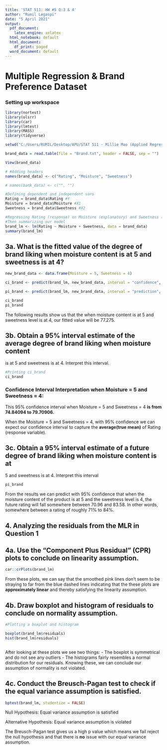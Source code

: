 ```yaml
---
title: 'STAT 511: HW #5 Q:3 & 4'
author: "Rumil Legaspi"
date: "5 April 2021"
output:
  pdf_document: 
    latex_engine: xelatex
  html_notebook: default
  html_document:
    df_print: paged
  word_document: default
---
```


# Multiple Regression & Brand Preference Dataset

### Setting up workspace

```r
library(nortest)
library(olsrr)
library(car)
library(lmtest)
library(MASS)
library(tidyverse)

setwd("C:/Users/RUMIL/Desktop/APU/STAT 511 - Millie Mao (Applied Regression Analysis)/Week 10/Week 10")

brand_data = read.table(file = "Brand.txt", header = FALSE, sep = "")

View(brand_data)

# #Adding headers
names(brand_data) <- c("Rating", "Moisture", "Sweetness")

# names(bank_data) <- c("", "")

#Defining dependent and independent vars
Rating = brand_data$Rating #Y
Moisture = brand_data$Moisture #X1
Sweetness = brand_data$Sweetness #X2
```

```r
#Regressing Rating (response) on Moisture (explanatory) and Sweetness (explanatory).
#Then summarizing our model
brand_lm <- lm(Rating ~ Moisture + Sweetness, data = brand_data)
summary(brand_lm)

```

## 3a. What is the fitted value of the degree of brand liking when moisture content is at 5 and sweetness is at 4?

```r
new_brand_data <- data.frame(Moisture = 5, Sweetness = 4)

ci_brand <- predict(brand_lm, new_brand_data, interval = "confidence", level = 0.95)

pi_brand <- predict(brand_lm, new_brand_data, interval = "prediction", level = 0.95)

ci_brand
pi_brand
```

The following results show us that the when moisture content is at 5 and sweetness level is at 4, our fitted value will be 77.275.

## 3b. Obtain a 95% interval estimate of the average degree of brand liking when moisture content

is at 5 and sweetness is at 4. Interpret this interval.

```r
#Printing ci_brand 
ci_brand
```

### Confidence Interval Interpretation when Moisture = 5 and Sweetness = 4:

This 95% confidence interval when Moisture = 5 and Sweetness = 4 **is from 74.84094 to 79.70906.**

When the Moisture = 5 and Sweetness = 4, with 95% confidence we can expect our confidence interval to capture the **average(true mean)** of Rating (response variable).

## 3c. Obtain a 95% interval estimate of a future degree of brand liking when moisture content is at

5 and sweetness is at 4. Interpret this interval

```r
pi_brand
```

From the results we can predict with 95% confidence that when the moisture content of the product is at 5 and the sweetness level is 4, the future rating will fall somewhere between 70.96 and 83.58. In other words, somewhere between a rating of roughly 71% to 84%.

## 4. Analyzing the residuals from the MLR in Question 1

## 4a. Use the "Component Plus Residual" (CPR) plots to conclude on linearity assumption.

```r
car::crPlots(brand_lm)
```

From these plots, we can say that the smoothed pink lines don't seem to be straying to far from the blue dashed lines indicating that the these plots are **approximately linear** and thereby satisfying the linearity assumption.

## 4b. Draw boxplot and histogram of residuals to conclude on normality assumption.

```r
#Plotting a boxplot and histogram

boxplot(brand_lm$residuals)
hist(brand_lm$residuals)



```

After looking at these plots we see two things: - The boxplot is symmetrical and do not see any outliers - The histograms fairly resembles a normal distribution for our residuals. Knowing these, we can conclude our assumption of normality is not violated.

## 4c. Conduct the Breusch-Pagan test to check if the equal variance assumption is satisfied.

```r
bptest(brand_lm, studentize = FALSE)
```

Null Hypothesis: Equal variance assumption is satisfied

Alternative Hypothesis: Equal variance assumption is violated

The Breusch-Pagan test gives us a high p value which means we fail reject the null hypothesis and that there is **no** issue with our equal variance assumption.

